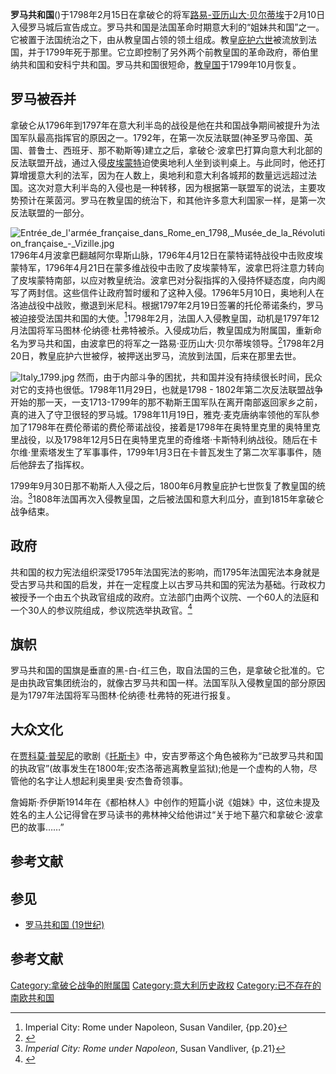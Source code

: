 {{Infobox Former Country
|native_name = Repubblica Romana
|conventional_long_name =
|common_name = 羅馬共和國
|continent = 歐洲
|region = 義大利
|country = {{flag|Italy}}
|status = [[法蘭西第一共和國|法蘭西第一共和國]]之[[附庸國|附庸國]]
|empire = 
|status_text = 
|event_start= 
|year_start = 1798年
|date_start = 
|year_end = 1799年
|date_end = 
|event_end = 
|event1=
|date_event1=
|event_post=
|date_post=
|p1 = 教宗國
|flag_p1 = Flag of the Papal States (pre 1808).svg
|s1 = 教宗國
|flag_s1 = Flag of the Papal States (pre 1808).svg
|image_flag = Flag of the Repubblica Romana 1798.svg
|flag = 
|flag_type = 國旗
|image_coat = Emblem of the Revolutionary Roman Republic.svg
|image_map  = Locator map of departments of Repubblica Romana 1798.png
|national_motto=
|capital = 羅馬
|national_anthem = 
|common_languages = [[義大利文|義大利文]]
|government_type= [[委員會制|委員會制]]<br>[[共和制|共和制]]<br>[[臨時政府|臨時政府]]
|leader1 = 
|leader2 = 
|leader3 = 
|title_leader=
|stat_pop1=
|stat_year1=
|today = {{flag|Italy}}<br>{{flag|梵蒂冈}}
}}
'''罗马共和国'''({{Lang-it|Repubblica Romana|link=no}})于1798年2月15日在拿破仑的将军[[路易-亚历山大·贝尔蒂埃|路易-亚历山大·贝尔蒂埃]]于2月10日入侵罗马城后宣告成立。罗马共和国是法国革命时期意大利的“姐妹共和国”之一。它被置于法国统治之下，由从教皇国占领的领土组成。教皇[[庇护六世|庇护六世]]被流放到法国，并于1799年死于那里。它立即控制了另外两个前教皇国的革命政府，蒂伯里纳共和国和安科宁共和国。罗马共和国很短命，[[教皇国|教皇国]]于1799年10月恢复。
==罗马被吞并==
拿破仑从1796年到1797年在意大利半岛的战役是他在共和国战争期间被提升为法国军队最高指挥官的原因之一。1792年，在第一次反法联盟(神圣罗马帝国、英国、普鲁士、西班牙、那不勒斯等)建立之后，拿破仑·波拿巴打算向意大利北部的反法联盟开战，通过入侵[[皮埃蒙特|皮埃蒙特]]迫使奥地利人坐到谈判桌上。与此同时，他还打算增援意大利的法军，因为在人数上，奥地利和意大利各城邦的数量远远超过法国。这次对意大利半岛的入侵也是一种转移，因为根据第一联盟军的说法，主要攻势预计在莱茵河。罗马在教皇国的统治下，和其他许多意大利国家一样，是第一次反法联盟的一部分。

[[File:Entrée_de_l'armée_française_dans_Rome_en_1798,_Musée_de_la_Révolution_française_-_Vizille.jpg|thumb]]
1796年4月波拿巴翻越阿尔卑斯山脉，1796年4月12日在蒙特诺特战役中击败皮埃蒙特军，1796年4月21日在蒙多维战役中击败了皮埃蒙特军，波拿巴将注意力转向了皮埃蒙特南部，以应对教皇统治。波拿巴对分裂指挥的入侵持怀疑态度，向内阁写了两封信。这些信件让政府暂时缓和了这种入侵。1796年5月10日，奥地利人在洛迪战役中战败，撤退到米尼科。根据1797年2月19日签署的托伦蒂诺条约，罗马被迫接受法国共和国的大使。<ref>Imperial City: Rome under Napoleon, Susan Vandiler, {pp.20}</ref>1798年2月，法国人入侵教皇国，动机是1797年12月法国将军马图林·伦纳德·杜弗特被杀。入侵成功后，教皇国成为附属国，重新命名为罗马共和国，由波拿巴的将军之一路易·亚历山大·贝尔蒂埃领导。<ref>{{cite web|url=http://www.historyofwar.org/articles/campaign_napoleon_italy_1796.html|title=Napoleon's Campaign in Italy, 1796–97|access-date=2020-12-17|archive-date=2018-01-06|archive-url=https://web.archive.org/web/20180106220120/http://www.historyofwar.org/articles/campaign_napoleon_italy_1796.html|dead-url=no}}</ref>1798年2月20日，教皇庇护六世被俘，被押送出罗马，流放到法国，后来在那里去世。

[[File:Italy_1799.jpg|thumb]]
然而，由于内部斗争的困扰，共和国并没有持续很长时间，民众对它的支持也很低。1798年11月29日，也就是1798 - 1802年第二次反法联盟战争开始的那一天，一支1713-1799年的那不勒斯王国军队在离开南部返回家乡之前，真的进入了守卫很轻的罗马城。1798年11月19日，雅克·麦克唐纳率领他的军队参加了1798年在费伦蒂诺的费伦蒂诺战役，接着是1798年在奥特里克里的奥特里克里战役，以及1798年12月5日在奥特里克里的奇维塔·卡斯特利纳战役。随后在卡尔维·里索塔发生了军事事件，1799年1月3日在卡普瓦发生了第二次军事事件，随后他辞去了指挥权。

1799年9月30日那不勒斯人入侵之后，1800年6月教皇庇护七世恢复了教皇国的统治。<ref>''Imperial City: Rome under Napoleon'', Susan Vandliver, {p.21}</ref>1808年法国再次入侵教皇国，之后被法国和意大利瓜分，直到1815年拿破仑战争结束。

==政府==
共和国的权力宪法组织深受1795年法国宪法的影响，而1795年法国宪法本身就是受古罗马共和国的启发，并在一定程度上以古罗马共和国的宪法为基础。行政权力被授予一个由五个执政官组成的政府。立法部门由两个议院、一个60人的法庭和一个30人的参议院组成，参议院选举执政官。<ref>{{cite book|last1=Ogg|first1=Frederick Austin|title=The Governments of Europe|date=1913|publisher=Macmillan Company|location=New York|pages=354–355|url=https://books.google.com/books?id=X1YpAAAAYAAJ|access-date=3 February 2018}}</ref>

==旗帜==
罗马共和国的国旗是垂直的黑-白-红三色，取自法国的三色，是拿破仑批准的。它是由执政官集团统治的，就像古罗马共和国一样。法国军队入侵教皇国的部分原因是为1797年法国将军马图林·伦纳德·杜弗特的死进行报复。

==大众文化==
在[[贾科莫·普契尼|贾科莫·普契尼]]的歌剧《[[托斯卡|托斯卡]]》中，安吉罗蒂这个角色被称为“已故罗马共和国的执政官”(故事发生在1800年;安杰洛蒂逃离教皇监狱);他是一个虚构的人物，尽管他的名字让人想起利奥里奥·安杰鲁奇领事。

詹姆斯·乔伊斯1914年在《都柏林人》中创作的短篇小说《姐妹》中，这位未提及姓名的主人公记得曾在罗马读书的弗林神父给他讲过“关于地下墓穴和拿破仑·波拿巴的故事……”

==参考文献==
{{reflist}}
== 参见 ==
* [[罗马共和国_(19世纪)|罗马共和国 (19世纪)]]
==参考文献==
{{reflist}}
{{法国大革命战争和拿破仑战争的附庸国}}
[[Category:拿破仑战争的附属国|Category:拿破仑战争的附属国]]
[[Category:意大利历史政权|Category:意大利历史政权]]
[[Category:已不存在的南欧共和国|Category:已不存在的南欧共和国]]